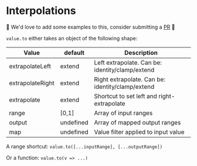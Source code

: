 # Interpolations

🚧 We'd love to add some examples to this, consider submitting a [PR](https://www.github.com/react-spring.io) 🚧

`value.to` either takes an object of the following shape:

| Value            | default   | Description                                      |
| ---------------- | --------- | ------------------------------------------------ |
| extrapolateLeft  | extend    | Left extrapolate. Can be: identity/clamp/extend  |
| extrapolateRight | extend    | Right extrapolate. Can be: identity/clamp/extend |
| extrapolate      | extend    | Shortcut to set left and right-extrapolate       |
| range            | [0,1]     | Array of input ranges                            |
| output           | undefined | Array of mapped output ranges                    |
| map              | undefined | Value filter applied to input value              |

A range shortcut: `value.to([...inputRange], [...outputRange])`

Or a function: `value.to(v => ...)`
